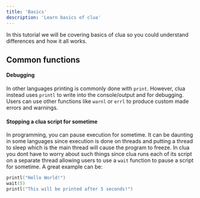 ```yaml
---
title: 'Basics'
description: 'Learn basics of clua'
---
```


In this tutorial we will be covering basics of clua so you could understand differences and how it all works.
## Common functions
#### Debugging
In other languages printing is commonly done with `print`. However, clua instead uses `printl` to write into the console/output and 
for debugging. Users can use other functions like `warnl` or `errl` to produce custom made errors and warnings.

#### Stopping a clua script for sometime
In programming, you can pause execution for sometime. It can be daunting in some languages since execution is done on threads and putting a thread to sleep which is the
main thread will cause the program to freeze. In clua you dont have to worry about such things since clua runs each of its script on a separate thread allowing users to use a `wait` function to
pause a script for sometime. A great example can be:
```lua script.clua
printl("Hello World!")
wait(5)
printl("This will be printed after 5 seconds!")
```